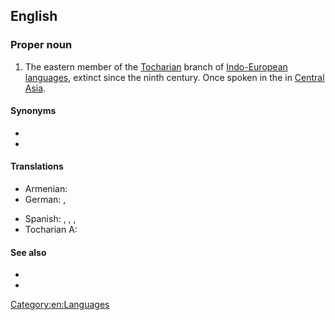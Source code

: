 ==English==
{{wikipedia}}

===Proper noun===
{{en-proper noun}}

# {{lb|en|linguistics}} The eastern member of the [[Tocharian]] branch of [[Indo-European]] [[language]]s, extinct since the ninth century. Once spoken in the {{w|Tarim Basin}} in [[Central Asia]].
#: {{syn|en|East Tocharian|Turfanian}}
====Synonyms====
* {{l|en|East Tocharian}}
* {{l|en|Turfanian}}

====Translations====
{{trans-top|eastern member of Tocharian branch}}
* Armenian: {{t|hy|թոխարերեն Ա}}
* German: {{t|de|Tocharisch A|n}}, {{t|de|Osttocharisch|n}}
{{trans-mid}}
* Spanish: {{t|es|tocario A|m}}, {{t|es|tocario oriental|m}}, {{t|es|turfanio|m}}, {{t+|es|arsi|m}}
* Tocharian A: {{t-needed|xto}}
{{trans-bottom}}

====See also====
* {{langcat|xto}}
* {{l|en|Tocharian B}}

[[Category:en:Languages]]